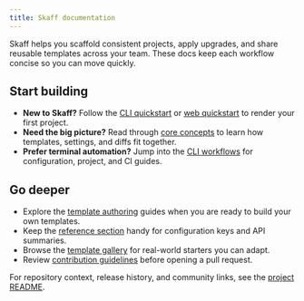 ```yaml
---
title: Skaff documentation
---
```


Skaff helps you scaffold consistent projects, apply upgrades, and share reusable templates across your team. These docs keep each workflow concise so you can move quickly.

## Start building

- **New to Skaff?** Follow the [CLI quickstart](/skaff/docs/getting-started/cli-quickstart) or [web quickstart](/skaff/docs/getting-started/web-quickstart) to render your first project.
- **Need the big picture?** Read through [core concepts](/skaff/docs/getting-started/core-concepts) to learn how templates, settings, and diffs fit together.
- **Prefer terminal automation?** Jump into the [CLI workflows](/skaff/docs/cli/index) for configuration, project, and CI guides.

## Go deeper

- Explore the [template authoring](/skaff/docs/authoring/index) guides when you are ready to build your own templates.
- Keep the [reference section](/skaff/docs/reference/index) handy for configuration keys and API summaries.
- Browse the [template gallery](/skaff/docs/examples) for real-world starters you can adapt.
- Review [contribution guidelines](/skaff/docs/contributing) before opening a pull request.

For repository context, release history, and community links, see the [project README](https://github.com/timonteutelink/skaff#readme).
